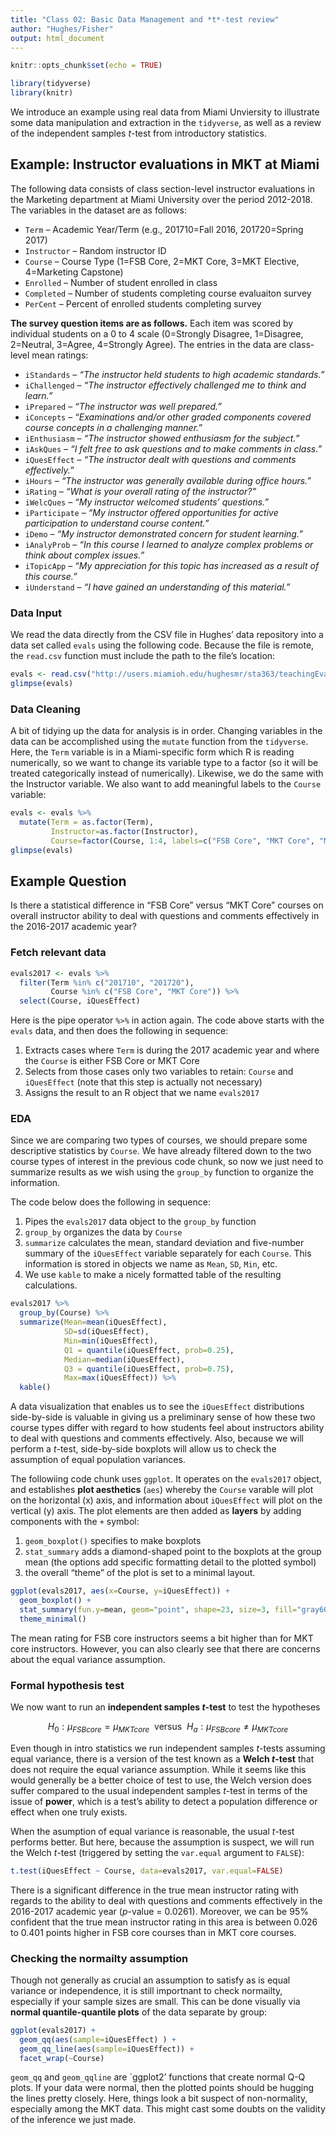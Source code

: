 ```yaml
---
title: "Class 02: Basic Data Management and *t*-test review"
author: "Hughes/Fisher"
output: html_document
---
```


```r
knitr::opts_chunk$set(echo = TRUE)
```

```r
library(tidyverse)
library(knitr)
```


We introduce an example using real data from Miami Unviersity to illustrate some data manipulation and extraction in the `tidyverse`, as well as a review of the independent samples $t$-test from introductory statistics.

## Example: Instructor evaluations in MKT at Miami

The following data consists of class section-level instructor evaluations in the Marketing department at Miami University over the period 2012-2018. The variables in the dataset are as follows:

* `Term`	-- Academic Year/Term (e.g., 201710=Fall 2016, 201720=Spring 2017)
* `Instructor`	-- Random instructor ID
* `Course`	-- Course Type (1=FSB Core, 2=MKT Core, 3=MKT Elective, 4=Marketing Capstone)
* `Enrolled`	-- Number of student enrolled in class
* `Completed`	-- Number of students completing course evaluaiton survey
* `PerCent`	-- Percent of enrolled students completing survey

**The survey question items are as follows.**  Each item was scored by individual students on a 0 to 4 scale (0=Strongly Disagree, 1=Disagree, 2=Neutral, 3=Agree, 4=Strongly Agree).  The entries in the data are class-level mean ratings:

* `iStandards` -- *"The instructor held students to high academic standards."*  
* `iChallenged`	-- *"The instructor effectively challenged me to think and learn."*  
* `iPrepared`	-- *"The instructor was well prepared."*  
* `iConcepts`	-- *"Examinations and/or other graded components covered course concepts in a challenging manner."*  
* `iEnthusiasm`	-- *"The instructor showed enthusiasm for the subject."*  
* `iAskQues`	-- *"I felt free to ask questions and to make comments in class."*  
* `iQuesEffect`	-- *"The instructor dealt with questions and comments effectively."*  
* `iHours`	-- *"The instructor was generally available during office hours."*  
* `iRating`	-- *"What is your overall rating of the instructor?"*  
* `iWelcQues`	-- *"My instructor welcomed students' questions."*  
* `iParticipate` -- *"My instructor offered opportunities for active participation to understand course content."*  
* `iDemo`	-- *"My instructor demonstrated concern for student learning."*  
* `iAnalyProb`	-- *"In this course I learned to analyze complex problems or think about complex issues."*  
* `iTopicApp`	-- *"My appreciation for this topic has increased as a result of this course."*  
* `iUnderstand`	-- *"I have gained an understanding of this material."*  


### Data Input

We read the data directly from the CSV file in Hughes' data repository into a data set called `evals` using the following code.  Because the file is remote, the `read.csv` function must include the path to the file's location:

```r
evals <- read.csv("http://users.miamioh.edu/hughesmr/sta363/teachingEvals.csv")
glimpse(evals)
```

### Data Cleaning 

A bit of tidying up the data for analysis is in order.  Changing variables in the data can be accomplished using the `mutate` function from the `tidyverse`.  Here, the `Term` variable is in a Miami-specific form which R is reading numerically, so we want to change its variable type to a factor (so it will be treated categorically instead of numerically). Likewise, we do the same with the Instructor variable.  We also want to add meaningful labels to the `Course` variable:

```r
evals <- evals %>%
  mutate(Term = as.factor(Term),
         Instructor=as.factor(Instructor),
         Course=factor(Course, 1:4, labels=c("FSB Core", "MKT Core", "MKT Elective", "MKT Capstone")))
glimpse(evals)
```

## Example Question

Is there a statistical difference in "FSB Core" versus "MKT Core" courses on overall instructor ability to deal with questions and comments effectively in the 2016-2017 academic year?

### Fetch relevant data

```r
evals2017 <- evals %>% 
  filter(Term %in% c("201710", "201720"),
         Course %in% c("FSB Core", "MKT Core")) %>%
  select(Course, iQuesEffect)
```

Here is the pipe operator `%>%` in action again.  The code above starts with the `evals` data, and then does the following in sequence:

1. Extracts cases where `Term` is during the 2017 academic year and where the `Course` is either FSB Core or MKT Core
2. Selects from those cases only two variables to retain: `Course` and `iQuesEffect` (note that this step is actually not necessary) 
3. Assigns the result to an R object that we name `evals2017`

### EDA

Since we are comparing two types of courses, we should prepare some descriptive statistics by `Course`.  We have already filtered down to the two course types of interest in the previous code chunk, so now we just need to summarize results as we wish using the `group_by` function to organize the information.

The code below does the following in sequence:

1. Pipes the `evals2017` data object to the `group_by` function
2. `group_by` organizes the data by `Course`
3. `summarize` calculates the mean, standard deviation and five-number summary of the `iQuesEffect` variable separately for each `Course`.  This information is stored in objects we name as `Mean`, `SD`, `Min`, etc.
4. We use `kable` to make a nicely formatted table of the resulting calculations.

```r
evals2017 %>%
  group_by(Course) %>%
  summarize(Mean=mean(iQuesEffect),
            SD=sd(iQuesEffect),
            Min=min(iQuesEffect),
            Q1 = quantile(iQuesEffect, prob=0.25),
            Median=median(iQuesEffect),
            Q3 = quantile(iQuesEffect, prob=0.75),
            Max=max(iQuesEffect)) %>%
  kable()
```

A data visualization that enables us to see the `iQuesEffect` distributions side-by-side is valuable in giving us a preliminary sense of how these two course types differ with regard to how students feel about instructors ability to deal with questions and comments effectively.  Also, because we will perform a *t*-test, side-by-side boxplots will allow us to check the assumption of equal population variances. 

The followiing code chunk uses `ggplot`.  It operates on the `evals2017` object, and establishes **plot aesthetics** (`aes`) whereby the `Course` varable will plot on the horizontal (x) axis, and information about `iQuesEffect` will plot on the vertical (y) axis.  The plot elements are then added as **layers** by adding components with the `+` symbol:

1. `geom_boxplot()` specifies to make boxplots
2. `stat_summary` adds a diamond-shaped point to the boxplots at the group mean (the options add specific formatting detail to the plotted symbol)
3. the overall "theme" of the plot is set to a minimal layout.

```r
ggplot(evals2017, aes(x=Course, y=iQuesEffect)) + 
  geom_boxplot() + 
  stat_summary(fun.y=mean, geom="point", shape=23, size=3, fill="gray60") + 
  theme_minimal()
```

The mean rating for FSB core instructors seems a bit higher than for MKT core instructors.  However, you can also clearly see that there are concerns about the equal variance assumption.

### Formal hypothesis test

We now want to run an **independent samples *t*-test** to test the hypotheses

$$H_0: \mu_{FSBcore} = \mu_{MKTcore} ~~ \textrm{versus} ~~ H_a: \mu_{FSBcore} \neq \mu_{MKTcore} $$

Even though in intro statistics we run independent samples *t*-tests assuming equal variance, there is a version of the test known as a **Welch *t*-test** that does not require the equal variance assumption.  While it seems like this would generally be a better choice of test to use, the Welch version does suffer compared to the usual independent samples *t*-test in terms of the issue of **power**, which is a test's ability to detect a population difference or effect when one truly exists.  

When the asumption of equal variance is reasonable, the usual *t*-test performs better.  But here, because the assumption is suspect, we will run the Welch *t*-test (triggered by setting the `var.equal` argument to `FALSE`):

```r
t.test(iQuesEffect ~ Course, data=evals2017, var.equal=FALSE)
```

There is a significant difference in the true mean instructor rating with regards to the ability to deal with questions and comments effectively in the 2016-2017 academic year (*p*-value = 0.0261).  Moreover, we can be 95% confident that the true mean instructor rating in this area is between 0.026 to 0.401 points higher in FSB core courses than in MKT core courses.

### Checking the normailty assumption

Though not generally as crucial an assumption to satisfy as is equal variance or independence, it is still importnant to check normailty, especially if your sample sizes are small.  This can be done visually via **normal quantile-quantile plots** of the data separate by group:

```r
ggplot(evals2017) + 
  geom_qq(aes(sample=iQuesEffect) ) + 
  geom_qq_line(aes(sample=iQuesEffect)) + 
  facet_wrap(~Course)
```

`geom_qq` and `geom_qqline` are `ggplot2' functions that create normal Q-Q plots.  If your data were normal, then the plotted points should be hugging the lines pretty closely. Here, things look a bit suspect of non-normality, especially among the MKT data. This might cast some doubts on the validity of the inference we just made.

